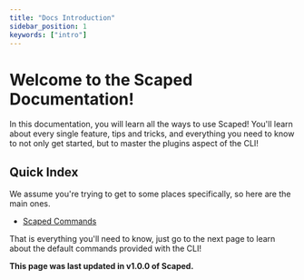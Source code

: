 ```yaml
---
title: "Docs Introduction"
sidebar_position: 1
keywords: ["intro"]
---
```


# Welcome to the Scaped Documentation!

In this documentation, you will learn all the ways to use Scaped!
You'll learn about every single feature, tips and tricks, and everything you need to know to not only get started, but to master the plugins aspect of the CLI!

## Quick Index

We assume you're trying to get to some places specifically, so here are the main ones.

- [Scaped Commands](./commands/commands-intro.mdx)

That is everything you'll need to know, just go to the next page to learn about the default commands provided with the CLI!

**This page was last updated in v1.0.0 of Scaped.**